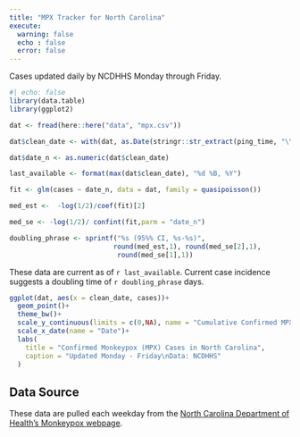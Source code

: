 ```yaml
---
title: "MPX Tracker for North Carolina"
execute:
  warning: false
  echo : false
  error: false
---
```


Cases updated daily by NCDHHS Monday through Friday.

```r
#| echo: false
library(data.table)
library(ggplot2)

dat <- fread(here::here("data", "mpx.csv"))

dat$clean_date <- with(dat, as.Date(stringr::str_extract(ping_time, "\\d{4}-\\d{2}-\\d{2}")))

dat$date_n <- as.numeric(dat$clean_date)

last_available <- format(max(dat$clean_date), "%d %B, %Y")

fit <- glm(cases ~ date_n, data = dat, family = quasipoisson())

med_est <-  -log(1/2)/coef(fit)[2]

med_se <- -log(1/2)/ confint(fit,parm = "date_n")

doubling_phrase <- sprintf("%s (95%% CI, %s-%s)",
                          round(med_est,1), round(med_se[2],1),
                           round(med_se[1],1))

```

These data are current as of `r last_available`.
Current case incidence suggests a doubling time of `r doubling_phrase` days.

```r
ggplot(dat, aes(x = clean_date, cases))+
  geom_point()+
  theme_bw()+
  scale_y_continuous(limits = c(0,NA), name = "Cumulative Confirmed MPX Cases")+
  scale_x_date(name = "Date")+
  labs(
    title = "Confirmed Monkeypox (MPX) Cases in North Carolina",
    caption = "Updated Monday - Friday\nData: NCDHHS"
  )
```

## Data Source

These data are pulled each weekday from the [North Carolina Department of Health's Monkeypox webpage](https://epi.dph.ncdhhs.gov/cd/diseases/monkeypox.html).
